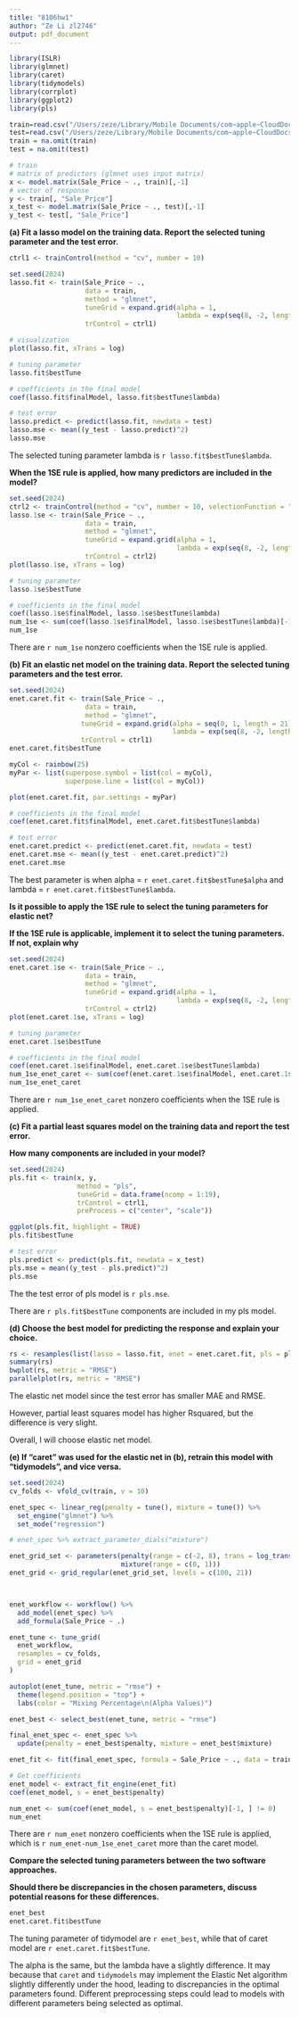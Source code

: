 ```yaml
---
title: "8106hw1"
author: "Ze Li zl2746"
output: pdf_document
---
```


```r
library(ISLR)
library(glmnet)
library(caret)
library(tidymodels)
library(corrplot)
library(ggplot2)
library(pls)
```


```r
train=read.csv("/Users/zeze/Library/Mobile Documents/com~apple~CloudDocs/2024/24S BIST P8106 DS II/hw1/housing_training.csv")
test=read.csv("/Users/zeze/Library/Mobile Documents/com~apple~CloudDocs/2024/24S BIST P8106 DS II/hw1/housing_test.csv")
train = na.omit(train)
test = na.omit(test)

# train
# matrix of predictors (glmnet uses input matrix)
x <- model.matrix(Sale_Price ~ ., train)[,-1]
# vector of response
y <- train[, "Sale_Price"]
x_test <- model.matrix(Sale_Price ~ ., test)[,-1]
y_test <- test[, "Sale_Price"]
```

**(a) Fit a lasso model on the training data. Report the selected tuning parameter and the test error. **

```r
ctrl1 <- trainControl(method = "cv", number = 10)

set.seed(2024)
lasso.fit <- train(Sale_Price ~ .,
                   data = train,
                   method = "glmnet",
                   tuneGrid = expand.grid(alpha = 1, 
                                          lambda = exp(seq(8, -2, length = 51))),
                   trControl = ctrl1)

# visualization
plot(lasso.fit, xTrans = log)

# tuning parameter
lasso.fit$bestTune

# coefficients in the final model
coef(lasso.fit$finalModel, lasso.fit$bestTune$lambda)

# test error
lasso.predict <- predict(lasso.fit, newdata = test)
lasso.mse <- mean((y_test - lasso.predict)^2)
lasso.mse
```

The selected tuning parameter lambda is `r lasso.fit$bestTune$lambda`.

**When the 1SE rule is applied, how many predictors are included in the model?**

```r
set.seed(2024)
ctrl2 <- trainControl(method = "cv", number = 10, selectionFunction = "oneSE")
lasso.1se <- train(Sale_Price ~ .,
                   data = train,
                   method = "glmnet",
                   tuneGrid = expand.grid(alpha = 1, 
                                          lambda = exp(seq(8, -2, length = 51))),
                   trControl = ctrl2)
plot(lasso.1se, xTrans = log)

# tuning parameter
lasso.1se$bestTune

# coefficients in the final model
coef(lasso.1se$finalModel, lasso.1se$bestTune$lambda)
num_1se <- sum(coef(lasso.1se$finalModel, lasso.1se$bestTune$lambda)[-1, ] != 0)
num_1se
```

There are `r num_1se` nonzero coefficients when the 1SE rule is applied.

**(b) Fit an elastic net model on the training data. Report the selected tuning parameters and the test error. **

```r
set.seed(2024)
enet.caret.fit <- train(Sale_Price ~ .,
                   data = train,
                   method = "glmnet",
                  tuneGrid = expand.grid(alpha = seq(0, 1, length = 21), 
                                         lambda = exp(seq(8, -2, length = 100))),
                  trControl = ctrl1)
enet.caret.fit$bestTune

myCol <- rainbow(25)
myPar <- list(superpose.symbol = list(col = myCol),
              superpose.line = list(col = myCol))

plot(enet.caret.fit, par.settings = myPar)

# coefficients in the final model
coef(enet.caret.fit$finalModel, enet.caret.fit$bestTune$lambda)

# test error
enet.caret.predict <- predict(enet.caret.fit, newdata = test)
enet.caret.mse <- mean((y_test - enet.caret.predict)^2)
enet.caret.mse
```

The best parameter is when alpha = `r enet.caret.fit$bestTune$alpha` and lambda = `r enet.caret.fit$bestTune$lambda`.

**Is it possible to apply the 1SE rule to select the tuning parameters for elastic net? **

**If the 1SE rule is applicable, implement it to select the tuning parameters. If not, explain why**

```r
set.seed(2024)
enet.caret.1se <- train(Sale_Price ~ .,
                   data = train,
                   method = "glmnet",
                   tuneGrid = expand.grid(alpha = 1, 
                                          lambda = exp(seq(8, -2, length = 51))),
                   trControl = ctrl2)
plot(enet.caret.1se, xTrans = log)

# tuning parameter
enet.caret.1se$bestTune

# coefficients in the final model
coef(enet.caret.1se$finalModel, enet.caret.1se$bestTune$lambda)
num_1se_enet_caret <- sum(coef(enet.caret.1se$finalModel, enet.caret.1se$bestTune$lambda)[-1, ] != 0)
num_1se_enet_caret
```

There are `r num_1se_enet_caret` nonzero coefficients when the 1SE rule is applied.

**(c) Fit a partial least squares model on the training data and report the test error. **

**How many components are included in your model? **

```r
set.seed(2024)
pls.fit <- train(x, y,
                 method = "pls",
                 tuneGrid = data.frame(ncomp = 1:19),
                 trControl = ctrl1,
                 preProcess = c("center", "scale"))

ggplot(pls.fit, highlight = TRUE)
pls.fit$bestTune

# test error
pls.predict <- predict(pls.fit, newdata = x_test)
pls.mse = mean((y_test - pls.predict)^2)
pls.mse
```

The the test error of pls model is `r pls.mse`.

There are `r pls.fit$bestTune` components are included in my pls model.

**(d) Choose the best model for predicting the response and explain your choice.**

```r
rs <- resamples(list(lasso = lasso.fit, enet = enet.caret.fit, pls = pls.fit))
summary(rs)
bwplot(rs, metric = "RMSE")
parallelplot(rs, metric = "RMSE")
```

The elastic net model since the test error has smaller MAE and RMSE.

However, partial least squares model has higher Rsquared, but the difference is very slight.

Overall, I will choose elastic net model.

**(e) If “caret” was used for the elastic net in (b), retrain this model with “tidymodels”, and vice versa. **

```r
set.seed(2024)
cv_folds <- vfold_cv(train, v = 10) 

enet_spec <- linear_reg(penalty = tune(), mixture = tune()) %>% 
  set_engine("glmnet") %>% 
  set_mode("regression")

# enet_spec %>% extract_parameter_dials("mixture")

enet_grid_set <- parameters(penalty(range = c(-2, 8), trans = log_trans()),
                            mixture(range = c(0, 1)))
enet_grid <- grid_regular(enet_grid_set, levels = c(100, 21))



enet_workflow <- workflow() %>%
  add_model(enet_spec) %>%
  add_formula(Sale_Price ~ .)

enet_tune <- tune_grid(
  enet_workflow,
  resamples = cv_folds,
  grid = enet_grid
)

autoplot(enet_tune, metric = "rmse") + 
  theme(legend.position = "top") +
  labs(color = "Mixing Percentage\n(Alpha Values)") 

enet_best <- select_best(enet_tune, metric = "rmse") 

final_enet_spec <- enet_spec %>% 
  update(penalty = enet_best$penalty, mixture = enet_best$mixture)

enet_fit <- fit(final_enet_spec, formula = Sale_Price ~ ., data = train)

# Get coefficients
enet_model <- extract_fit_engine(enet_fit)
coef(enet_model, s = enet_best$penalty)

num_enet <- sum(coef(enet_model, s = enet_best$penalty)[-1, ] != 0)
num_enet
```

There are `r num_enet` nonzero coefficients when the 1SE rule is applied, which is `r num_enet-num_1se_enet_caret` more than the caret model.

**Compare the selected tuning parameters between the two software approaches. **

**Should there be discrepancies in the chosen parameters, discuss potential reasons for these differences.**

```r
enet_best
enet.caret.fit$bestTune
```

The tuning parameter of tidymodel are `r enet_best`, while that of caret model are `r enet.caret.fit$bestTune`.

The alpha is the same, but the lambda have a slightly difference. It may because that `caret` and `tidymodels` may implement the Elastic Net algorithm slightly differently under the hood, leading to discrepancies in the optimal parameters found. Different preprocessing steps could lead to models with different parameters being selected as optimal.
